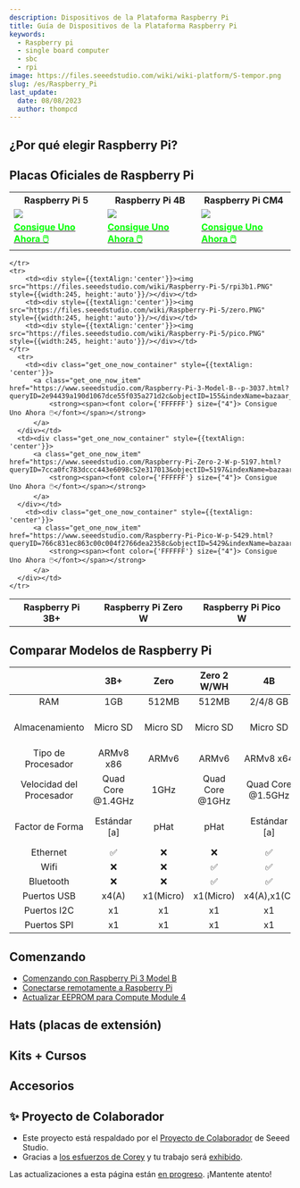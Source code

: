 ```yaml
---
description: Dispositivos de la Plataforma Raspberry Pi
title: Guía de Dispositivos de la Plataforma Raspberry Pi
keywords:
  - Raspberry pi
  - single board computer
  - sbc
  - rpi
image: https://files.seeedstudio.com/wiki/wiki-platform/S-tempor.png
slug: /es/Raspberry_Pi
last_update:
  date: 08/08/2023
  author: thompcd
---
```



<HeroSection />

## ¿Por qué elegir Raspberry Pi?
<FamilyValueSection />

## Placas Oficiales de Raspberry Pi

<div class="table-center">
  <table align="center">
    <tr>
        <th>Raspberry Pi 5</th>
        <th>Raspberry Pi 4B</th>
        <th>Raspberry Pi CM4 </th>
    </tr>
    <tr>
        <td><div style={{textAlign:'center'}}><img src="https://files.seeedstudio.com/wiki/Raspberry-Pi-5/PI_5_HERO.png" style={{width:245, height:'auto'}}/></div></td>
        <td><div style={{textAlign:'center'}}><img src="https://files.seeedstudio.com/wiki/Raspberry-Pi-5/Rpi4.PNG" style={{width:245, height:'auto'}}/></div></td>
        <td><div style={{textAlign:'center'}}><img src="https://files.seeedstudio.com/wiki/Raspberry-Pi-5/rpicm4.PNG" style={{width:245, height:'auto'}}/></div></td>
    </tr>
      <tr>
        <td><div class="get_one_now_container" style={{textAlign: 'center'}}>
          <a class="get_one_now_item" href="https://www.seeedstudio.com/Raspberry-Pi-5-8GB-p-5810.html?queryID=4c4d10c552d06c2fff559be44393d2c2&objectID=5810&indexName=bazaar_retailer_products">
              <strong><span><font color={'FFFFFF'} size={"4"}> Consigue Uno Ahora 🖱️</font></span></strong>
          </a>
      </div></td>
        <td><div class="get_one_now_container" style={{textAlign: 'center'}}>
          <a class="get_one_now_item" href="https://www.seeedstudio.com/Raspberry-Pi-4-Computer-Model-B-8GB-p-4595.html?queryID=83ec53ef0888ac5e7b624cbab04bda83&objectID=4595&indexName=bazaar_retailer_products">
              <strong><span><font color={'FFFFFF'} size={"4"}> Consigue Uno Ahora 🖱️</font></span></strong>
          </a>
      </div></td>
      <td><div class="get_one_now_container" style={{textAlign: 'center'}}>
          <a class="get_one_now_item" href="https://www.seeedstudio.com/Raspberry-Pi-Compute-Module-CM4108032-p-5220.html">
              <strong><span><font color={'FFFFFF'} size={"4"}> Consigue Uno Ahora 🖱️</font></span></strong>
          </a>
      </div></td>
    </tr>
  </table>

<div class="table-center">
  <table align="center">
    <tr>
        <th>Raspberry Pi 3B+</th>
        <th>Raspberry Pi Zero W</th>
        <th>Raspberry Pi Pico W</th>
        
    </tr>
    <tr>
        <td><div style={{textAlign:'center'}}><img src="https://files.seeedstudio.com/wiki/Raspberry-Pi-5/rpi3b1.PNG" style={{width:245, height:'auto'}}/></div></td>
        <td><div style={{textAlign:'center'}}><img src="https://files.seeedstudio.com/wiki/Raspberry-Pi-5/zero.PNG" style={{width:245, height:'auto'}}/></div></td>
        <td><div style={{textAlign:'center'}}><img src="https://files.seeedstudio.com/wiki/Raspberry-Pi-5/pico.PNG" style={{width:245, height:'auto'}}/></div></td>
    </tr>
      <tr>
        <td><div class="get_one_now_container" style={{textAlign: 'center'}}>
          <a class="get_one_now_item" href="https://www.seeedstudio.com/Raspberry-Pi-3-Model-B--p-3037.html?queryID=2e94439a190d1067dce55f035a271d2c&objectID=155&indexName=bazaar_retailer_products">
              <strong><span><font color={'FFFFFF'} size={"4"}> Consigue Uno Ahora 🖱️</font></span></strong>
          </a>
      </div></td>
      <td><div class="get_one_now_container" style={{textAlign: 'center'}}>
          <a class="get_one_now_item" href="https://www.seeedstudio.com/Raspberry-Pi-Zero-2-W-p-5197.html?queryID=7cca0fc783dccc443e6098c52e317013&objectID=5197&indexName=bazaar_retailer_products">
              <strong><span><font color={'FFFFFF'} size={"4"}> Consigue Uno Ahora 🖱️</font></span></strong>
          </a>
      </div></td>
        <td><div class="get_one_now_container" style={{textAlign: 'center'}}>
          <a class="get_one_now_item" href="https://www.seeedstudio.com/Raspberry-Pi-Pico-W-p-5429.html?queryID=766c831ec863c00c004f2766dea2358c&objectID=5429&indexName=bazaar_retailer_products">
              <strong><span><font color={'FFFFFF'} size={"4"}> Consigue Uno Ahora 🖱️</font></span></strong>
          </a>
      </div></td>
    </tr>
  </table>

</div>

</div>


## Comparar Modelos de Raspberry Pi
|               | 3B+           |   Zero      |   Zero 2 W/WH     |   4B          |   CM4     | Pico | Pico WH |   5          |
|   :---:       | :---:         |   :---:     |   :---:         |   :---:       |   :---:   | :---: | :---: |:---: |
|   RAM         |1GB          |512MB          |512MB          |2/4/8 GB       |2/4/8 GB   | 264 KB |264 KB |4/8 GB |
|   Almacenamiento     |Micro SD          |Micro SD          |Micro SD          |Micro SD      |Hasta 32GB eMMC   | 2 MB |2 MB |Micro SD |
|   Tipo de Procesador     |ARMv8 x86       |ARMv6         |ARMv6        |ARMv8 x64     |ARMv8 x64 |ARM M0+ |ARM M0+ |ARMv8 x64  |
| Velocidad del Procesador | Quad Core @1.4GHz  |1GHz |Quad Core @1GHz |Quad Core @1.5GHz|Quad Core @1.5GHz|Dual Core @133MHz|Dual Core @133MHz|Quad Core @2.4Hz|
| Factor de Forma   | Estándar [a]    |pHat |pHat |Estándar [a] | Ultra-compacto [c] |SOM de Orificio Pasante |SOM de Orificio Pasante |Estándar [a]|
|Ethernet   |✅|❌|❌|✅|✅|❌|❌|✅|
|Wifi       |❌|❌|✅|✅|❌|❌|✅|✅|
|Bluetooth  |❌|❌|✅|✅|❌|❌|✅|✅|
|Puertos USB|x4(A)|x1(Micro)|x1(Micro)|x4(A),x1(C)|❌|x1(Micro)|x1(Micro)|x4(A),x1(C)|
|Puertos I2C|x1|x1|x1|x1|x1|x1|x2|x1|
|Puertos SPI|x1|x1|x1|x1|x1|x1|x2|x1|

## Comenzando

- [Comenzando con Raspberry Pi 3 Model B](https://wiki.seeedstudio.com/es/Getting_Started_with_Arduino/)
- [Conectarse remotamente a Raspberry Pi](https://wiki.seeedstudio.com/es/remote_connect/)
- [Actualizar EEPROM para Compute Module 4](https://wiki.seeedstudio.com/es/Raspberry_pi_CM4_update_eeprom/)

## Hats (placas de extensión)
<HatSection />

## Kits + Cursos
<KitSection />

## Accesorios
<AccessorySection />

## ✨ Proyecto de Colaborador

- Este proyecto está respaldado por el [Proyecto de Colaborador](https://github.com/orgs/Seeed-Studio/projects/6/views/1?pane=issue&itemId=30957479) de Seeed Studio.
- Gracias a [los esfuerzos de Corey](https://github.com/orgs/Seeed-Studio/projects/6/views/1?pane=issue&itemId=33963820) y tu trabajo será [exhibido](https://wiki.seeedstudio.com/es/Honorary-Contributors/).

Las actualizaciones a esta página están <a href="https://github.com/orgs/Seeed-Studio/projects/6?pane=issue&itemId=30495963">en progreso</a>. ¡Mantente atento!